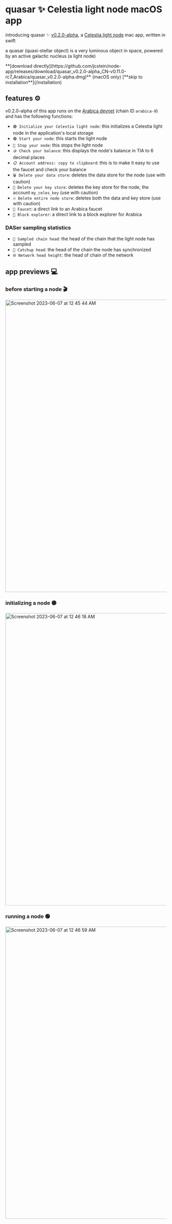 # quasar ✨ Celestia light node macOS app

introducing quasar ✨ [v0.2.0-alpha](https://github.com/jcstein/node-app/releases/tag/quasar_v0.2.0-alpha_CN-v0.11.0-rc7_Arabica),
a [Celestia light node](https://docs.celestia.org/nodes/light-node/) mac app, written in swift

a quasar (quasi-stellar object) is a very luminous object in space,
powered by an active galactic nucleus (a light node)

 
<Callout emoji="⚡️">
  **[download directly](https://github.com/jcstein/node-app/releases/download/quasar_v0.2.0-alpha_CN-v0.11.0-rc7_Arabica/quasar_v0.2.0-alpha.dmg)** (macOS only)
</Callout>

<Callout emoji="👾">
  [**skip to installation**](/installation)
</Callout>

## features ⚙️

v0.2.0-alpha of this app runs on the [Arabica devnet](https://docs.celestia.org/nodes/arabica-devnet/) (chain ID `arabica-9`) and has the following functions:

* `🟣 Initialize your Celestia light node`: this initializes a Celestia light node in the application's local storage
* `🟢 Start your node`: this starts the light node
* `🔴 Stop your node`: this stops the light node
* `🪙 Check your balance`: this displays the node's balance in TIA to 6 decimal places
* `📋 Account address: copy to clipboard`: this is to make it easy to use the faucet and check your balance
* `🗑️ Delete your data store`: deletes the data store for the node (use with caution)
* `🔐 Delete your key store`: deletes the key store for the node, the account `my_celes_key` (use with caution)
* `🔥 Delete entire node store`: deletes both the data and key store (use with caution)
* `🚰 Faucet`: a direct link to an Arabica faucet
* `🔎 Block explorer`: a direct link to a block explorer for Arabica

### DASer sampling statistics

* `🧪 Sampled chain head`: the head of the chain that the light node has sampled
* `🎣 Catchup head`: the head of the chain the node has synchronized
* `🌐 Network head height`: the head of chain of the network

## app previews 💻

### before starting a node 🎬

<img width="912" alt="Screenshot 2023-06-07 at 12 45 44 AM" src="https://github.com/jcstein/node-app/assets/46639943/49be0441-c1e5-4673-94de-95ef75f2a4c1" />

### initializing a node 🟣

<img width="912" alt="Screenshot 2023-06-07 at 12 46 18 AM" src="https://github.com/jcstein/node-app/assets/46639943/4557617b-19cf-450d-93bb-9bddbfad23aa" />

### running a node 🟢

<img width="912" alt="Screenshot 2023-06-07 at 12 46 59 AM" src="https://github.com/jcstein/node-app/assets/46639943/710a6147-346b-4ab4-8984-5c11863c805f" />